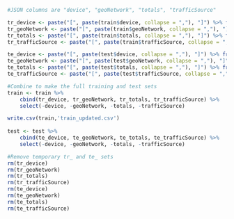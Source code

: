 ```{r}
#JSON columns are "device", "geoNetwork", "totals", "trafficSource"

tr_device <- paste("[", paste(train$device, collapse = ","), "]") %>% fromJSON(flatten = T)
tr_geoNetwork <- paste("[", paste(train$geoNetwork, collapse = ","), "]") %>% fromJSON(flatten = T)
tr_totals <- paste("[", paste(train$totals, collapse = ","), "]") %>% fromJSON(flatten = T)
tr_trafficSource <- paste("[", paste(train$trafficSource, collapse = ","), "]") %>% fromJSON(flatten = T)

te_device <- paste("[", paste(test$device, collapse = ","), "]") %>% fromJSON(flatten = T)
te_geoNetwork <- paste("[", paste(test$geoNetwork, collapse = ","), "]") %>% fromJSON(flatten = T)
te_totals <- paste("[", paste(test$totals, collapse = ","), "]") %>% fromJSON(flatten = T)
te_trafficSource <- paste("[", paste(test$trafficSource, collapse = ","), "]") %>% fromJSON(flatten = T)

#Combine to make the full training and test sets
train <- train %>%
    cbind(tr_device, tr_geoNetwork, tr_totals, tr_trafficSource) %>%
    select(-device, -geoNetwork, -totals, -trafficSource)

write.csv(train,'train_updated.csv')
    
test <- test %>%
    cbind(te_device, te_geoNetwork, te_totals, te_trafficSource) %>%
    select(-device, -geoNetwork, -totals, -trafficSource)

#Remove temporary tr_ and te_ sets
rm(tr_device)
rm(tr_geoNetwork)
rm(tr_totals)
rm(tr_trafficSource)
rm(te_device)
rm(te_geoNetwork)
rm(te_totals)
rm(te_trafficSource)
```

